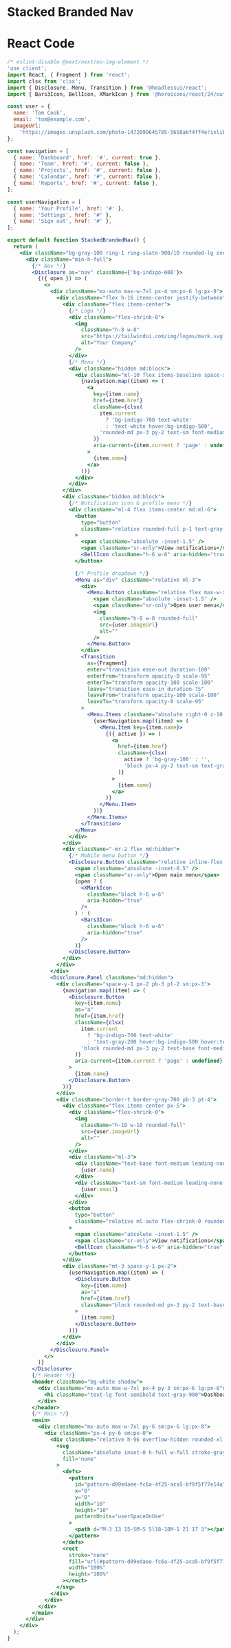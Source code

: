 
<Meta of={Stories} />

# Stacked Branded Nav

# React Code

```jsx
/* eslint-disable @next/next/no-img-element */
'use client';
import React, { Fragment } from 'react';
import clsx from 'clsx';
import { Disclosure, Menu, Transition } from '@headlessui/react';
import { Bars3Icon, BellIcon, XMarkIcon } from '@heroicons/react/24/outline';

const user = {
  name: 'Tom Cook',
  email: 'tom@example.com',
  imageUrl:
    'https://images.unsplash.com/photo-1472099645785-5658abf4ff4e?ixlib=rb-1.2.1&ixid=eyJhcHBfaWQiOjEyMDd9&auto=format&fit=facearea&facepad=2&w=256&h=256&q=80',
};

const navigation = [
  { name: 'Dashboard', href: '#', current: true },
  { name: 'Team', href: '#', current: false },
  { name: 'Projects', href: '#', current: false },
  { name: 'Calendar', href: '#', current: false },
  { name: 'Reports', href: '#', current: false },
];

const userNavigation = [
  { name: 'Your Profile', href: '#' },
  { name: 'Settings', href: '#' },
  { name: 'Sign out', href: '#' },
];

export default function StackedBrandedNav() {
  return (
    <div className="bg-gray-100 ring-1 ring-slate-900/10 rounded-lg overflow-hidden">
      <div className="min-h-full">
        {/* Nav */}
        <Disclosure as="nav" className={'bg-indigo-600'}>
          {({ open }) => (
            <>
              <div className="mx-auto max-w-7xl px-4 sm:px-6 lg:px-8">
                <div className="flex h-16 items-center justify-between">
                  <div className="flex items-center">
                    {/* Logo */}
                    <div className="flex-shrink-0">
                      <img
                        className="h-8 w-8"
                        src="https://tailwindui.com/img/logos/mark.svg?color=indigo&shade=300"
                        alt="Your Company"
                      />
                    </div>
                    {/* Menu */}
                    <div className="hidden md:block">
                      <div className="ml-10 flex items-baseline space-x-4">
                        {navigation.map((item) => (
                          <a
                            key={item.name}
                            href={item.href}
                            className={clsx(
                              item.current
                                ? 'bg-indigo-700 text-white'
                                : 'text-white hover:bg-indigo-500',
                              'rounded-md px-3 py-2 text-sm font-medium'
                            )}
                            aria-current={item.current ? 'page' : undefined}
                          >
                            {item.name}
                          </a>
                        ))}
                      </div>
                    </div>
                  </div>
                  <div className="hidden md:block">
                    {/* Notification icon & profile menu */}
                    <div className="ml-4 flex items-center md:ml-6">
                      <button
                        type="button"
                        className="relative rounded-full p-1 text-gray-300 hover:text-white focus:outline-none focus:ring-2 focus:ring-white focus:ring-offset-2 focus:ring-offset-gray-800"
                      >
                        <span className="absolute -inset-1.5" />
                        <span className="sr-only">View notifications</span>
                        <BellIcon className="h-6 w-6" aria-hidden="true" />
                      </button>

                      {/* Profile dropdown */}
                      <Menu as="div" className="relative ml-3">
                        <div>
                          <Menu.Button className="relative flex max-w-xs items-center rounded-full bg-gray-800 text-sm focus:outline-none focus:ring-2 focus:ring-white focus:ring-offset-2 focus:ring-offset-gray-800">
                            <span className="absolute -inset-1.5" />
                            <span className="sr-only">Open user menu</span>
                            <img
                              className="h-8 w-8 rounded-full"
                              src={user.imageUrl}
                              alt=""
                            />
                          </Menu.Button>
                        </div>
                        <Transition
                          as={Fragment}
                          enter="transition ease-out duration-100"
                          enterFrom="transform opacity-0 scale-95"
                          enterTo="transform opacity-100 scale-100"
                          leave="transition ease-in duration-75"
                          leaveFrom="transform opacity-100 scale-100"
                          leaveTo="transform opacity-0 scale-95"
                        >
                          <Menu.Items className="absolute right-0 z-10 mt-2 w-48 origin-top-right rounded-md bg-white py-1 shadow-lg ring-1 ring-black ring-opacity-5 focus:outline-none">
                            {userNavigation.map((item) => (
                              <Menu.Item key={item.name}>
                                {({ active }) => (
                                  <a
                                    href={item.href}
                                    className={clsx(
                                      active ? 'bg-gray-100' : '',
                                      'block px-4 py-2 text-sm text-gray-700'
                                    )}
                                  >
                                    {item.name}
                                  </a>
                                )}
                              </Menu.Item>
                            ))}
                          </Menu.Items>
                        </Transition>
                      </Menu>
                    </div>
                  </div>
                  <div className="-mr-2 flex md:hidden">
                    {/* Mobile menu button */}
                    <Disclosure.Button className="relative inline-flex items-center justify-center rounded-md bg-indigo-500 p-2 text-white hover:bg-indigo-700 hover:text-white focus:outline-none focus:ring-1 focus:ring-white focus:ring-offset-1 focus:ring-offset-gray-100">
                      <span className="absolute -inset-0.5" />
                      <span className="sr-only">Open main menu</span>
                      {open ? (
                        <XMarkIcon
                          className="block h-6 w-6"
                          aria-hidden="true"
                        />
                      ) : (
                        <Bars3Icon
                          className="block h-6 w-6"
                          aria-hidden="true"
                        />
                      )}
                    </Disclosure.Button>
                  </div>
                </div>
              </div>
              <Disclosure.Panel className="md:hidden">
                <div className="space-y-1 px-2 pb-3 pt-2 sm:px-3">
                  {navigation.map((item) => (
                    <Disclosure.Button
                      key={item.name}
                      as="a"
                      href={item.href}
                      className={clsx(
                        item.current
                          ? 'bg-indigo-700 text-white'
                          : 'text-gray-200 hover:bg-indigo-500 hover:text-white',
                        'block rounded-md px-3 py-2 text-base font-medium'
                      )}
                      aria-current={item.current ? 'page' : undefined}
                    >
                      {item.name}
                    </Disclosure.Button>
                  ))}
                </div>
                <div className="border-t border-gray-700 pb-3 pt-4">
                  <div className="flex items-center px-5">
                    <div className="flex-shrink-0">
                      <img
                        className="h-10 w-10 rounded-full"
                        src={user.imageUrl}
                        alt=""
                      />
                    </div>
                    <div className="ml-3">
                      <div className="text-base font-medium leading-none text-white">
                        {user.name}
                      </div>
                      <div className="text-sm font-medium leading-none text-gray-400">
                        {user.email}
                      </div>
                    </div>
                    <button
                      type="button"
                      className="relative ml-auto flex-shrink-0 rounded-full p-1 text-gray-200 hover:text-white focus:outline-none focus:ring-1 focus:ring-white focus:ring-offset-1 focus:ring-offset-gray-200"
                    >
                      <span className="absolute -inset-1.5" />
                      <span className="sr-only">View notifications</span>
                      <BellIcon className="h-6 w-6" aria-hidden="true" />
                    </button>
                  </div>
                  <div className="mt-3 space-y-1 px-2">
                    {userNavigation.map((item) => (
                      <Disclosure.Button
                        key={item.name}
                        as="a"
                        href={item.href}
                        className="block rounded-md px-3 py-2 text-base font-medium text-gray-200 hover:bg-indigo-500 hover:text-white"
                      >
                        {item.name}
                      </Disclosure.Button>
                    ))}
                  </div>
                </div>
              </Disclosure.Panel>
            </>
          )}
        </Disclosure>
        {/* Header */}
        <header className="bg-white shadow">
          <div className="mx-auto max-w-7xl px-4 py-3 sm:px-6 lg:px-8">
            <h1 className="text-lg font-semibold text-gray-900">Dashboard</h1>
          </div>
        </header>
        {/* Main */}
        <main>
          <div className="mx-auto max-w-7xl py-6 sm:px-6 lg:px-8">
            <div className="px-4 py-6 sm:px-0">
              <div className="relative h-96 overflow-hidden rounded-xl border border-dashed border-gray-400 opacity-75">
                <svg
                  className="absolute inset-0 h-full w-full stroke-gray-900/10"
                  fill="none"
                >
                  <defs>
                    <pattern
                      id="pattern-d09edaee-fc6a-4f25-aca5-bf9f5f77e14a"
                      x="0"
                      y="0"
                      width="10"
                      height="10"
                      patternUnits="userSpaceOnUse"
                    >
                      <path d="M-3 13 15-5M-5 5l18-18M-1 21 17 3"></path>
                    </pattern>
                  </defs>
                  <rect
                    stroke="none"
                    fill="url(#pattern-d09edaee-fc6a-4f25-aca5-bf9f5f77e14a)"
                    width="100%"
                    height="100%"
                  ></rect>
                </svg>
              </div>
            </div>
          </div>
        </main>
      </div>
    </div>
  );
}
```
